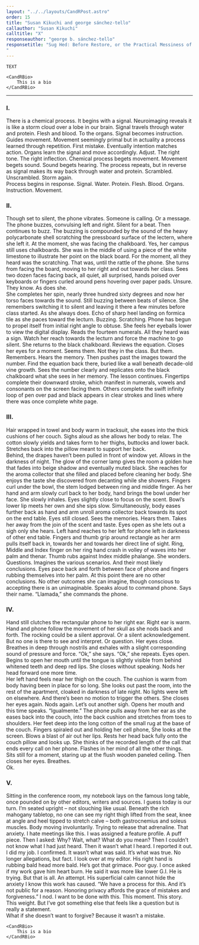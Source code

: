 ```yaml
---
layout: "../../layouts/CandRPost.astro"
order: 15
title: "Susan Kikuchi and george sánchez-tello"
callauthor: "Susan Kikuchi"
calltitle: "X"
responseauthor: "george b. sánchez-tello"
responsetitle: "Sug Hed: Before Restore, or the Practical Messiness of the Process 
"
---
```



<CandRItem id="call" title={frontmatter.calltitle} author={frontmatter.callauthor}>

	TEXT

	<CandRBio>
		This is a bio
	</CandRBio>

</CandRItem>

---

<CandRItem id="response" title={frontmatter.responsetitle} author={frontmatter.responseauthor}>


### I. 

There is a chemical process. 
It begins with a signal. Neuroimaging reveals it is like a storm cloud over a lobe in our brain. Signal travels through water and protein. Flesh and blood. To the organs. 
Signal becomes instruction. Guides movement. Movement seemingly primal but in actuality a process learned through repetition. First mistake. Eventually intention matches action. 
Organs learn the signal and move accordingly. Adjust. The right tone. The right inflection. 
Chemical process begets movement. Movement begets sound. Sound begets hearing. The process repeats, but in reverse as signal makes its way back through water and protein. Scrambled. Unscrambled. Storm again.  
Process begins in response. Signal. Water. Protein. Flesh. Blood. Organs. Instruction. Movement. 
### II.
Though set to silent, the phone vibrates. Someone is calling. Or a message. The phone buzzes, convulsing left and right. Silent for a beat. Then continues to buzz. The buzzing is compounded by the sound of the heavy polycarbonate shell scratching the pressboard surface of the lectern, where she left it. 
At the moment, she was facing the chalkboard. Yes, her campus still uses chalkboards. She was in the middle of using a piece of the white limestone to illustrate her point on the black board. For the moment, all they heard was the scratching. That was, until the rattle of the phone. 
She turns from facing the board, moving to her right and out towards her class. Sees two dozen faces facing back, all quiet, all surprised, hands poised over keyboards or fingers curled around pens hovering over paper pads. Unsure. They know. As does she.  
She completes her spin, nearly three hundred sixty degrees and now her torso faces towards the sound. Still buzzing between beats of silence. 
She remembers switching it to silent and leaving it there a few minutes before class started. As she always does. 
Echo of sharp heel landing on formica tile as she paces toward the lecturn. 
Buzzing. Scratching. Phone has begun to propel itself from initial right angle to obtuse. 
She feels her eyeballs lower to view the digital display. Reads the fourteen numerals. 
All they heard was a sign. Watch her reach towards the lecturn and force the machine to go silent. 
She returns to the black chalkboard. Reviews the equation. Closes her eyes for a moment. 
Seems them. Not they in the class. But them. Remembers. Hears the memory. Then pushes past the images toward the number. Find the equation back there, buried like a wall beneath decade-old vine growth. Sees the number clearly and replicates onto the black chalkboard what she sees in her memory. 
The lesson continues. 
Fingertips complete their downward stroke, which manifest in numerals, vowels and consonants on the screen facing them. Others complete the swift infinity loop of pen over pad and black appears in clear strokes and lines where there was once complete white page. 
### III.
Hair wrapped in towel and body warm in tracksuit, she eases into the thick cushions of her couch. Sighs aloud as she allows her body to relax. The cotton slowly yields and takes form to her thighs, buttocks and lower back. Stretches back into the pillow meant to support her back.   
Behind, the drapes haven’t been pulled in front of window yet. Allows in the darkness of night. The glow of the corner lamp gives the room a golden hue that fades into beige shadow and eventually muted black. 
She reaches for the aroma collector that she filled and placed before cleaning her body. She enjoys the taste she discovered from decanting while she showers. Fingers curl under the bowl, the stem lodged between ring and middle finger. As her hand and arm slowly curl back to her body, hand brings the bowl under her face. She slowly inhales. Eyes slightly close to focus on the scent. Bowl’s lower lip meets her own and she sips slow. 
Simultaneously, body eases further back as hand and arm unroll aroma collector back towards its spot on the end table. 
Eyes still closed. Sees the memories. Hears them. Takes her away from the join of the scent and taste. 
Eyes open as she lets out a sigh only she hears. 
Left hand reaches to her left for phone left in darkness of other end table. Fingers and thumb grip around rectangle as her arm pulls itself back in, towards her and towards her direct line of sight. 
Ring, Middle and Index finger on her ring hand crash in volley of waves into her palm and thenar. Thumb rubs against Index middle phalange. 
She wonders. Questions. Imagines the various scenarios. And their most likely conclusions. 
Eyes pace back and forth between face of phone and fingers rubbing themselves into her palm. 
At this point there are no other conclusions. No other outcomes she can imagine, though conscious to accepting there is an unimaginable. 
Speaks aloud to command phone. 
Says their name. 
“Llamada,” she commands the phone.
### IV.
Hand still clutches the rectangular phone to her right ear. Right ear is warm. Hand and phone follow the movement of her skull as she nods back and forth. The rocking could be a silent approval. Or a silent acknowledgement. But no one is there to see and interpret. Or question. 
Her eyes close. Breathes in deep through nostrils and exhales with a slight corresponding sound of pressure and force. 
“Ok,” she says. 
“Ok,” she repeats. 
Eyes open. Begins to open her mouth until the tongue is slightly visible from behind whitened teeth and deep red lips. She closes without speaking. 
Nods her head forward one more time.  
Her left hand feels near her thigh on the couch. The cushion is warm from body having been in place for so long. She looks out past the room, into the rest of the apartment, cloaked in darkness of late night. No lights were left on elsewhere. And there’s been no motion to trigger the others. 
She closes her eyes again. Nods again. 
Let’s out another sigh. 
Opens her mouth and this time speaks. 
“Igualmente.”
The phone pulls away from her ear as she eases back into the couch, into the back cushion and stretches from toes to shoulders. Her feet deep into the long cotton of the small rug at the base of the couch. 
Fingers spiraled out and holding her cell phone, She looks at the screen. 
Blows a blast of air out her lips. 
Rests her head back fully onto the couch pillow and looks up.
She thinks of the recorded length of the call that ends every call on her phone. Flashes in her mind of all the other things. 
Sits still for a moment, staring up at the flush wooden paneled ceiling. Then closes her eyes. Breathes.  
Ok. 
### V.
Sitting in the conference room, my notebook lays on the famous long table, once pounded on by other editors, writers and sources. I guess today is our turn. 
I’m seated upright – not slouching like usual. Beneath the rich mahogany tabletop, no one can see my right thigh lifted from the seat, knee at angle and heel tipped to stretch calve – both gastrocnemius and soleus muscles. Body moving involuntarily. Trying to release that adrenaline. That anxiety. 
I hate meetings like this. I was assigned a feature profile. A puff piece. Then I asked: Why? Wait, what? What do you mean? Then I couldn’t not know what I had just heard. Then it wasn’t what I heard. I reported it out. I did my job. I confirmed. It wasn’t what was said. It’s what was true. No longer allegations, but fact. 
I look over at my editor. 
His right hand is rubbing bald head more bald. He’s got that grimace. Poor guy. 
I once asked if my work gave him heart burn. He said it was more like lower G.I.
He is trying. But that is all. An attempt. His superficial calm cannot hide the anxiety I know this work has caused.
“We have a process for this. And it’s not public for a reason. Honoring privacy affords the grace of mistakes and forgiveness.”
I nod. 
I want to be done with this. This moment. This story. This weight. But I’ve got something else that feels like a question but is really a statement.  
What if she doesn’t want to forgive? Because it wasn’t a mistake.



	<CandRBio>
		This is a bio
	</CandRBio>

</CandRItem>